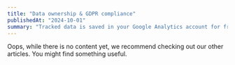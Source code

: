 ```yaml
---
title: "Data ownership & GDPR compliance"
publishedAt: "2024-10-01"
summary: "Tracked data is saved in your Google Analytics account for free."
---
```


Oops, while there is no content yet, we recommend checking out our other articles. You might find something useful.